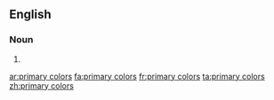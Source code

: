 ==English==

===Noun===
{{head|en|head=[[primary]] [[color]]s}}

# {{plural of|primary color}}

[[ar:primary colors]]
[[fa:primary colors]]
[[fr:primary colors]]
[[ta:primary colors]]
[[zh:primary colors]]
